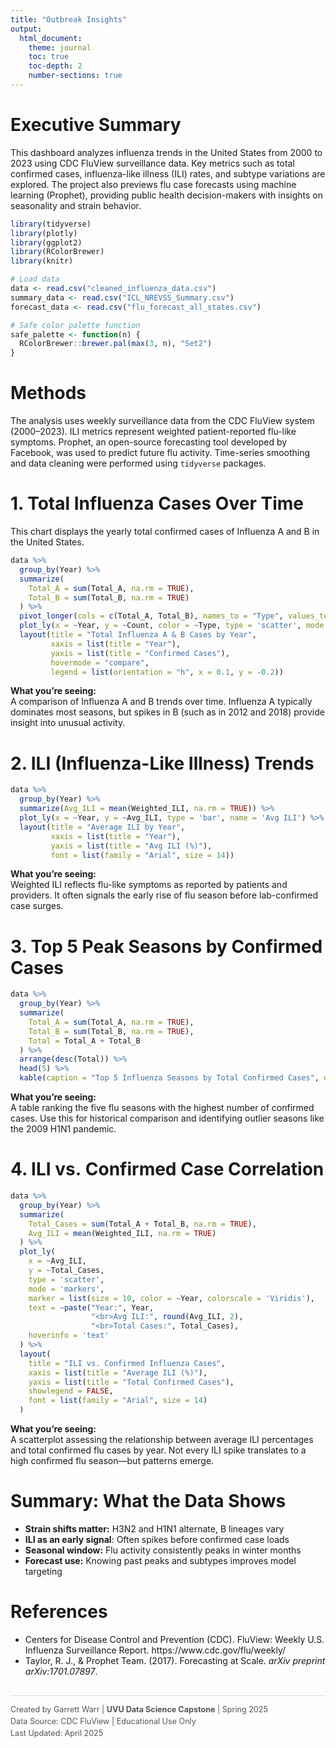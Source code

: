 ```yaml
---
title: "Outbreak Insights"
output: 
  html_document:
    theme: journal
    toc: true
    toc-depth: 2
    number-sections: true
---
```


# Executive Summary

This dashboard analyzes influenza trends in the United States from 2000 to 2023 using CDC FluView surveillance data. Key metrics such as total confirmed cases, influenza-like illness (ILI) rates, and subtype variations are explored. The project also previews flu case forecasts using machine learning (Prophet), providing public health decision-makers with insights on seasonality and strain behavior.

```r
library(tidyverse)
library(plotly)
library(ggplot2)
library(RColorBrewer)
library(knitr)

# Load data
data <- read.csv("cleaned_influenza_data.csv")
summary_data <- read.csv("ICL_NREVSS_Summary.csv")
forecast_data <- read.csv("flu_forecast_all_states.csv")

# Safe color palette function
safe_palette <- function(n) {
  RColorBrewer::brewer.pal(max(3, n), "Set2")
}
```

# Methods

The analysis uses weekly surveillance data from the CDC FluView system (2000–2023). ILI metrics represent weighted patient-reported flu-like symptoms. Prophet, an open-source forecasting tool developed by Facebook, was used to predict future flu activity. Time-series smoothing and data cleaning were performed using `tidyverse` packages.

# 1. Total Influenza Cases Over Time

This chart displays the yearly total confirmed cases of Influenza A and B in the United States.

```r
data %>%
  group_by(Year) %>%
  summarize(
    Total_A = sum(Total_A, na.rm = TRUE),
    Total_B = sum(Total_B, na.rm = TRUE)
  ) %>%
  pivot_longer(cols = c(Total_A, Total_B), names_to = "Type", values_to = "Count") %>%
  plot_ly(x = ~Year, y = ~Count, color = ~Type, type = 'scatter', mode = 'lines+markers') %>%
  layout(title = "Total Influenza A & B Cases by Year",
         xaxis = list(title = "Year"),
         yaxis = list(title = "Confirmed Cases"),
         hovermode = "compare",
         legend = list(orientation = "h", x = 0.1, y = -0.2))
```

**What you're seeing:**  
A comparison of Influenza A and B trends over time. Influenza A typically dominates most seasons, but spikes in B (such as in 2012 and 2018) provide insight into unusual activity.

# 2. ILI (Influenza-Like Illness) Trends

```r
data %>%
  group_by(Year) %>%
  summarize(Avg_ILI = mean(Weighted_ILI, na.rm = TRUE)) %>%
  plot_ly(x = ~Year, y = ~Avg_ILI, type = 'bar', name = 'Avg ILI') %>%
  layout(title = "Average ILI by Year",
         xaxis = list(title = "Year"),
         yaxis = list(title = "Avg ILI (%)"),
         font = list(family = "Arial", size = 14))
```

**What you're seeing:**  
Weighted ILI reflects flu-like symptoms as reported by patients and providers. It often signals the early rise of flu season before lab-confirmed case surges.

# 3. Top 5 Peak Seasons by Confirmed Cases

```r
data %>%
  group_by(Year) %>%
  summarize(
    Total_A = sum(Total_A, na.rm = TRUE),
    Total_B = sum(Total_B, na.rm = TRUE),
    Total = Total_A + Total_B
  ) %>%
  arrange(desc(Total)) %>%
  head(5) %>%
  kable(caption = "Top 5 Influenza Seasons by Total Confirmed Cases", digits = 0)
```

**What you're seeing:**  
A table ranking the five flu seasons with the highest number of confirmed cases. Use this for historical comparison and identifying outlier seasons like the 2009 H1N1 pandemic.

# 4. ILI vs. Confirmed Case Correlation

```r
data %>%
  group_by(Year) %>%
  summarize(
    Total_Cases = sum(Total_A + Total_B, na.rm = TRUE),
    Avg_ILI = mean(Weighted_ILI, na.rm = TRUE)
  ) %>%
  plot_ly(
    x = ~Avg_ILI,
    y = ~Total_Cases,
    type = 'scatter',
    mode = 'markers',
    marker = list(size = 10, color = ~Year, colorscale = 'Viridis'),
    text = ~paste("Year:", Year,
                  "<br>Avg ILI:", round(Avg_ILI, 2),
                  "<br>Total Cases:", Total_Cases),
    hoverinfo = 'text'
  ) %>%
  layout(
    title = "ILI vs. Confirmed Influenza Cases",
    xaxis = list(title = "Average ILI (%)"),
    yaxis = list(title = "Total Confirmed Cases"),
    showlegend = FALSE,
    font = list(family = "Arial", size = 14)
  )
```

**What you're seeing:**  
A scatterplot assessing the relationship between average ILI percentages and total confirmed flu cases by year. Not every ILI spike translates to a high confirmed flu season—but patterns emerge.

# Summary: What the Data Shows

- **Strain shifts matter:** H3N2 and H1N1 alternate, B lineages vary  
- **ILI as an early signal**: Often spikes before confirmed case loads  
- **Seasonal window:** Flu activity consistently peaks in winter months  
- **Forecast use:** Knowing past peaks and subtypes improves model targeting

# References

- Centers for Disease Control and Prevention (CDC). FluView: Weekly U.S. Influenza Surveillance Report. https://www.cdc.gov/flu/weekly/  
- Taylor, R. J., & Prophet Team. (2017). Forecasting at Scale. *arXiv preprint arXiv:1701.07897*.

<footer style="font-size: 0.9em; margin-top: 30px; border-top: 1px solid #ddd; padding-top: 10px; color: #555;">
  <p style="margin: 4px 0;">
    Created by Garrett Warr | <strong>UVU Data Science Capstone</strong> | Spring 2025  
  </p>
  <p style="margin: 4px 0;">
    Data Source: CDC FluView | Educational Use Only  
  </p>
  <p style="margin: 4px 0;">
    Last Updated: April 2025
  </p>
</footer>
